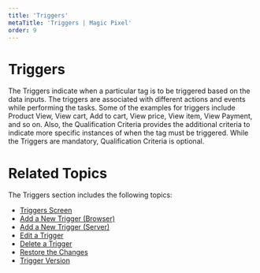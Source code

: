 ---
title: 'Triggers'
metaTitle: 'Triggers | Magic Pixel'
order: 9
---

# Triggers

The Triggers indicate when a particular tag is to be triggered based on the data inputs. The triggers are associated with different actions and events while performing the tasks. Some of the examples for triggers include Product View, View cart, Add to cart, View price, View item, View Payment, and so on. Also, the Qualification Criteria provides the additional criteria to indicate more specific instances of when the tag must be triggered. While the Triggers are mandatory, Qualification Criteria is optional.

# Related Topics

The Triggers section includes the following topics:

- [Triggers Screen](/triggers/triggersscreen)
- [Add a New Trigger (Browser)](/triggers/addanewtriggerbrowser)
- [Add a New Trigger (Server)](/triggers/addanewtriggerserver)
- [Edit a Trigger](/triggers/editatrigger)
- [Delete a Trigger](/triggers/deleteatrigger)
- [Restore the Changes](/triggers/restorethechanges)
- [Trigger Version](/triggers/triggerversion)